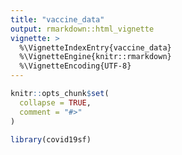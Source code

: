 ```yaml
---
title: "vaccine_data"
output: rmarkdown::html_vignette
vignette: >
  %\VignetteIndexEntry{vaccine_data}
  %\VignetteEngine{knitr::rmarkdown}
  %\VignetteEncoding{UTF-8}
---
```


```r
knitr::opts_chunk$set(
  collapse = TRUE,
  comment = "#>"
)
```

```r
library(covid19sf)
```
